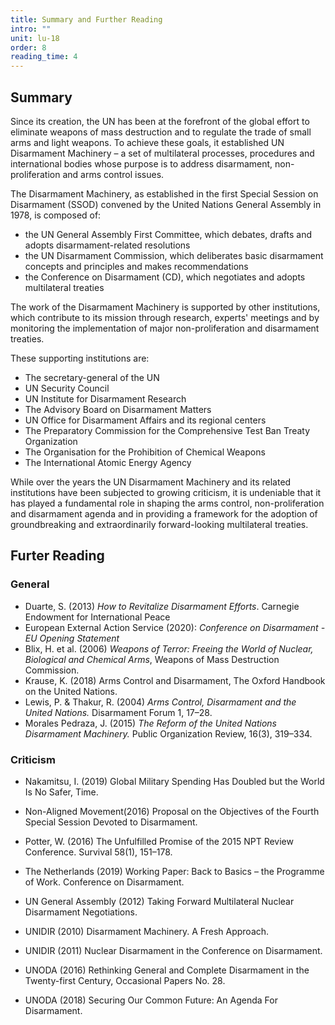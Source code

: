 ```yaml
---
title: Summary and Further Reading
intro: ""
unit: lu-18
order: 8
reading_time: 4
---
```


## Summary

Since its creation, the UN has been at the forefront of the global effort to eliminate weapons of mass destruction and to regulate the trade of small arms and light weapons. To achieve these goals, it established UN Disarmament Machinery – a set of multilateral processes, procedures and international bodies whose purpose is to address disarmament, non-proliferation and arms control issues.

<Figure size="large" src="machinery-main.svg" caption="" credit="EUNPDC" license="cc-by-nc-nd-2" alt=""></Figure>

The Disarmament Machinery, as established in the first Special Session on Disarmament (SSOD) convened by the United Nations General Assembly in 1978, is composed of:

- the UN General Assembly First Committee, which debates, drafts and adopts disarmament-related resolutions
- the UN Disarmament Commission, which deliberates basic disarmament concepts and principles and makes recommendations
- the Conference on Disarmament (CD), which negotiates and adopts multilateral treaties

The work of the Disarmament Machinery is supported by other institutions, which contribute to its mission through research, experts' meetings and by monitoring the implementation of major non-proliferation and disarmament treaties.

These supporting institutions are:

- The secretary-general of the UN
- UN Security Council
- UN Institute for Disarmament Research
- The Advisory Board on Disarmament Matters
- UN Office for Disarmament Affairs and its regional centers
- The Preparatory Commission for the Comprehensive Test Ban Treaty Organization
- The Organisation for the Prohibition of Chemical Weapons
- The International Atomic Energy Agency

While over the years the UN Disarmament Machinery and its related institutions have been subjected to growing criticism, it is undeniable that it has played a fundamental role in shaping the arms control, non-proliferation and disarmament agenda and in providing a framework for the adoption of groundbreaking and extraordinarily forward-looking multilateral treaties.

## Furter Reading

### General

- Duarte, S. (2013) _How to Revitalize Disarmament Efforts_. Carnegie Endowment for International Peace
- European External Action Service (2020): _Conference on Disarmament - EU Opening Statement_
- Blix, H. et al. (2006) _Weapons of Terror: Freeing the World of Nuclear, Biological and Chemical Arms_, Weapons of Mass Destruction Commission.
- Krause, K. (2018) Arms Control and Disarmament, The Oxford Handbook on the United Nations.
- Lewis, P. & Thakur, R. (2004) _Arms Control, Disarmament and the United Nations._ Disarmament Forum 1, 17–28.
- Morales Pedraza, J. (2015) _The Reform of the United Nations Disarmament Machinery._ Public Organization Review, 16(3), 319–334.

### Criticism

- Nakamitsu, I. (2019) Global Military Spending Has Doubled but the World Is No Safer, Time.
- Non-Aligned Movement(2016) Proposal on the Objectives of the Fourth Special Session Devoted to Disarmament.
- Potter, W. (2016) The Unfulfilled Promise of the 2015 NPT Review Conference. Survival 58(1), 151–178.
- The Netherlands (2019) Working Paper: Back to Basics – the Programme of Work. Conference on Disarmament.
- UN General Assembly (2012) Taking Forward Multilateral Nuclear Disarmament Negotiations.
- UNIDIR (2010) Disarmament Machinery. A Fresh Approach.
- UNIDIR (2011) Nuclear Disarmament in the Conference on Disarmament.
- UNODA (2016) Rethinking General and Complete Disarmament in the Twenty-first Century, Occasional Papers No. 28.
- UNODA (2018) Securing Our Common Future: An Agenda For Disarmament.

  <Radio question="Here's another Radio Question" hint="This is a hint">
    <RadioChoice value="This is a choice" />
    <RadioChoice correct="true" value="This is anoter choice" />
    <RadioChoice value="And here is the third choice" />
    <RadioChoice value="And here is the fourth choice" />
  </Radio>
  
  <MultipleChoice question="The First Committee of the General Assembly..." hint="Select all that apply.">
    <Choice correct="true" value="...deliberates disarmament principles, concepts and norms." />
    <Choice correct="true" value="...negotiates multilateral treaties." />
    <Choice value="... can convene conferences for negotiating and adopting multilateral treaties." />
    <Choice value="... was established in 1978." />
  </MultipleChoice>

  <Radio question="This is the question" hint="This is a hint">
    <RadioChoice value="This is a choice" />
    <RadioChoice correct="true" value="This is anoter choice" />
    <RadioChoice value="And here is the third choice" />
    <RadioChoice value="And here is the fourth choice" />
  </Radio>
